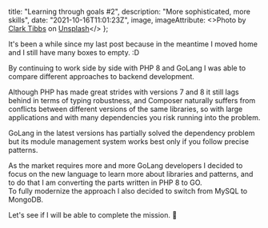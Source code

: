   title: "Learning through goals #2",
  description: "More sophisticated, more skills",
  date: "2021-10-16T11:01:23Z",
  image,
  imageAttribute: <>Photo by <a href="https://unsplash.com/@clarktibbs?utm_source=unsplash&utm_medium=referral&utm_content=creditCopyText">Clark Tibbs</a> on <a href="https://unsplash.com/?utm_source=unsplash&utm_medium=referral&utm_content=creditCopyText">Unsplash</a></>
};

It's been a while since my last post because in the meantime I moved home and I still have many boxes to empty. :D

By continuing to work side by side with PHP 8 and GoLang I was able to compare different approaches to backend development.

Although PHP has made great strides with versions 7 and 8 it still lags behind in terms of typing robustness, and Composer naturally suffers from conflicts between different versions of the same libraries, so with large applications and with many dependencies you risk running into the problem.

GoLang in the latest versions has partially solved the dependency problem but its module management system works best only if you follow precise patterns.

As the market requires more and more GoLang developers I decided to focus on the new language to learn more about libraries and patterns, and to do that I am converting the parts written in PHP 8 to GO.  
To fully modernize the approach I also decided to switch from MySQL to MongoDB. 

Let's see if I will be able to complete the mission. 🚀
